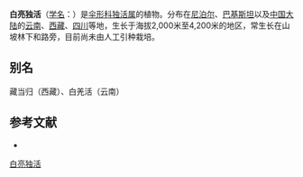 {{NoteTA|G1=LS}}
{{Speciesbox
| name = 白亮独活
| status = 
| status_system = 
| image = 
| genus = Heracleum
| species = candicans
| authority = Wall. ex DC.
}}

'''白亮独活'''（[[学名|学名]]：{{lang|la|''Heracleum candicans''}}）是[[伞形科|伞形科]][[独活属|独活属]]的植物。分布在[[尼泊尔|尼泊尔]]、[[巴基斯坦|巴基斯坦]]以及[[中国大陆|中国大陆]]的[[云南|云南]]、[[西藏|西藏]]、[[四川|四川]]等地，生长于海拔2,000米至4,200米的地区，常生长在山坡林下和路旁，目前尚未由人工引种栽培。

== 别名 ==
藏当归（西藏）、白羌活（云南）

== 参考文献 ==
<div class="references-small">
* {{cite web| url =http://www.bioinfo.cn/db05/KmzwSpecies.php?action=view&id=22811| title =白亮独活| work =《中国高等植物数据库全库》| publisher =中国科学院微生物研究所| author =昆明植物研究所| accessdate =2009-02-25| deadurl =yes| archiveurl =https://web.archive.org/web/20160305014344/http://www.bioinfo.cn/db05/KmzwSpecies.php?action=view&id=22811| archivedate =2016-03-05}}
</div>
{{Taxonbar|from=Q15231755}}

[[Category:独活属|白亮独活]]


{{Apiales-stub}}